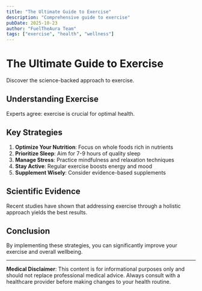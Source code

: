 ```yaml
---
title: "The Ultimate Guide to Exercise"
description: "Comprehensive guide to exercise"
pubDate: 2025-10-23
author: "FuelTheAura Team"
tags: ["exercise", "health", "wellness"]
---
```


# The Ultimate Guide to Exercise

Discover the science-backed approach to exercise.

## Understanding Exercise

Experts agree: exercise is crucial for optimal health.

## Key Strategies

1. **Optimize Your Nutrition**: Focus on whole foods rich in nutrients
2. **Prioritize Sleep**: Aim for 7-9 hours of quality sleep
3. **Manage Stress**: Practice mindfulness and relaxation techniques
4. **Stay Active**: Regular exercise boosts energy and mood
5. **Supplement Wisely**: Consider evidence-based supplements

## Scientific Evidence

Recent studies have shown that addressing exercise through a holistic approach yields the best results.

## Conclusion

By implementing these strategies, you can significantly improve your exercise and overall wellbeing.

---

**Medical Disclaimer**: This content is for informational purposes only and should not replace professional medical advice. Always consult with a healthcare provider before making changes to your health routine.
